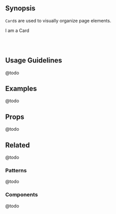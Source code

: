 
## Synopsis

`Card`s are used to visually organize page elements.

<DemoCard className="mt-2 mb-4 p-3">
  <div style={{ position: 'relative' }}>
    <Card className="mb-0">
      I am a Card
    </Card>
  </div>
</DemoCard>

<pre>
  <code style={{ backgroundColor: 'black', color: '#f0ebb4', display: 'block', padding: '10px' }}>
  </code>
</pre>

## Usage Guidelines

@todo

## Examples

@todo

## Props

@todo

## Related

@todo

### Patterns

@todo

### Components

@todo
